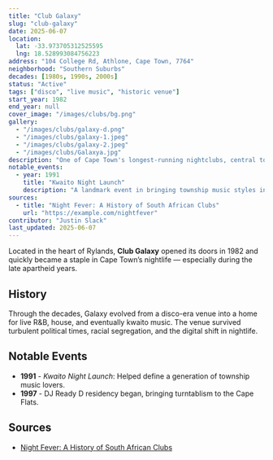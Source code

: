 ```yaml
---
title: "Club Galaxy"
slug: "club-galaxy"
date: 2025-06-07
location: 
  lat: -33.973705312525595
  lng: 18.528993084756223
address: "104 College Rd, Athlone, Cape Town, 7764"
neighborhood: "Southern Suburbs"
decades: [1980s, 1990s, 2000s]
status: "Active"
tags: ["disco", "live music", "historic venue"]
start_year: 1982
end_year: null
cover_image: "/images/clubs/bg.png"
gallery:
  - "/images/clubs/galaxy-d.png"
  - "/images/clubs/galaxy-1.jpeg"
  - "/images/clubs/galaxy-2.jpeg"
  - "/images/clubs/Galaxya.jpg"
description: "One of Cape Town's longest-running nightclubs, central to the Coloured community's nightlife in the 1980s and 1990s."
notable_events:
  - year: 1991
    title: "Kwaito Night Launch"
    description: "A landmark event in bringing township music styles into the mainstream."
sources:
  - title: "Night Fever: A History of South African Clubs"
    url: "https://example.com/nightfever"
contributor: "Justin Slack"
last_updated: 2025-06-07
---
```


Located in the heart of Rylands, **Club Galaxy** opened its doors in 1982 and quickly became a staple in Cape Town’s nightlife — especially during the late apartheid years.

## History

Through the decades, Galaxy evolved from a disco-era venue into a home for live R&B, house, and eventually kwaito music. The venue survived turbulent political times, racial segregation, and the digital shift in nightlife.

## Notable Events

- **1991** - *Kwaito Night Launch*: Helped define a generation of township music lovers.
- **1997** - DJ Ready D residency began, bringing turntablism to the Cape Flats.



## Sources

- [Night Fever: A History of South African Clubs](https://example.com/nightfever)


